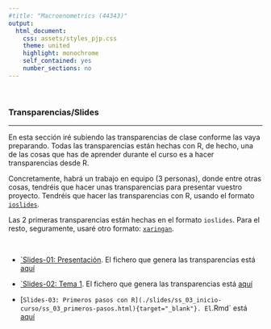 ```yaml
---
#title: "Macroenometrics (44343)"
output:
  html_document:
    css: assets/styles_pjp.css
    theme: united
    highlight: monochrome 
    self_contained: yes
    number_sections: no
---
```


<br>

### Transparencias/Slides

-------------------

En esta sección iré subiendo las transparencias de clase conforme las vaya preparando. Todas las transparencias están hechas con R, de hecho, una de las cosas que has de aprender durante el curso es a hacer transparencias desde R. 

Concretamente, habrá un trabajo en equipo (3 personas), donde entre otras cosas, tendréis que hacer unas transparencias para presentar vuestro proyecto. Tendréis que hacer las transparencias con R, usando el formato [`ioslides`](https://bookdown.org/yihui/rmarkdown/ioslides-presentation.html){target="_blank"}. 

Las 2 primeras transparencias están hechas en el formato `ioslides`. Para el resto, seguramente, usaré otro formato: [`xaringan`](https://bookdown.org/yihui/rmarkdown/xaringan.html){target="_blank"}.

<br>

- [`Slides-01: Presentación](./slides/ss_01_presentacion/ss_01_presentacion-curso.html){target="_blank"}. El fichero que genera las transparencias está [aquí](./slides/ss_01_presentacion/ss_01_presentacion-curso.Rmd)


- [`Slides-02: Tema 1](./slides/ss_02_tema-1/ss_02_tema-1.html){target="_blank"}. El fichero que genera las transparencias está [aquí](./slides/ss_02_tema-1/ss_02_tema-1.Rmd)



- [`Slides-03: Primeros pasos con R](./slides/ss_03_inicio-curso/ss_03_primeros-pasos.html){target="_blank"}. El `.Rmd` está [aquí](./slides/ss_03_inicio-curso/ss_03_primeros-pasos.Rmd)


<br><br>

